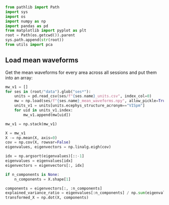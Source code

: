 

```python
from pathlib import Path
import sys
import os
import numpy as np
import pandas as pd
from matplotlib import pyplot as plt
root = Path(os.getcwd()).parent
sys.path.append(str(root))
from utils import pca
```

## Load mean waveforms

Get the mean waveforms for every area across all sessions and put them into an array:

```python
mw_v1 = []
for ses in (root/"data").glob("ses*"):
    units = pd.read_csv(ses/f"{ses.name}_units.csv", index_col=0)
    mw = np.load(ses/f"{ses.name}_mean_waveforms.npy", allow_pickle=True).item()
    units_v1 = units[units.ecephys_structure_acronym=="VISpm"]
    for uid in units_v1.index:
        mw_v1.append(mw[uid])

mw_v1 = np.stack(mw_v1)
```


```python
X = mw_v1
X -= np.mean(X, axis=0)
cov = np.cov(X, rowvar=False)
eigenvalues, eigenvectors = np.linalg.eigh(cov)

idx = np.argsort(eigenvalues)[::-1]
eigenvalues = eigenvalues[idx]
eigenvectors = eigenvectors[:, idx]

if n_components is None:
    n_components = X.shape[1]

components = eigenvectors[:, :n_components]
explained_variance_ratio = eigenvalues[:n_components] / np.sum(eigenvalues)
transformed_X = np.dot(X, components)
```
